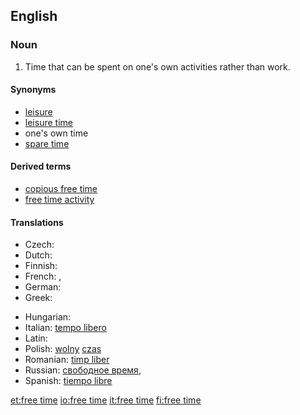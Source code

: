 ==English==
{{wikipedia|Leisure}}

===Noun===
{{en-noun|sg=[[free]] [[time]]|-}}

# Time that can be spent on one's own activities rather than work.
#: {{rfexample}}

====Synonyms====
* [[leisure]]
* [[leisure time]]
* one's own time<!--not idiomatic; do not wikify-->
* [[spare time]]

====Derived terms====
* [[copious free time]]<!--see Wikipedia article-->
* [[free time activity]]

====Translations====
{{trans-top|time that can be spent on one's own activities rather than work}}
* Czech: {{t-|cs|volný čas|m}}
* Dutch: {{t+|nl|vrijetijd|m}}
* Finnish: {{t-|fi|vapaa-aika}}
* French: {{t+|fr|temps libre|m}}, {{t+|fr|loisir|m}}
* German: {{t+|de|Freizeit|f}}
* Greek: {{t+|el|ελεύθερος χρόνος|sc=Grek}}
{{trans-mid}}
* Hungarian: {{t+|hu|szabadidő}}
* Italian: [[tempo libero]] {{m}}
* Latin: {{t-|la|otium|n}}
* Polish: [[wolny]] [[czas]] {{m}}
* Romanian: [[timp liber]]
* Russian: [[свободное время]], {{t+|ru|досуг|sc=Cyrl}}
* Spanish: [[tiempo libre]]
{{trans-bottom}}

[[et:free time]]
[[io:free time]]
[[it:free time]]
[[fi:free time]]